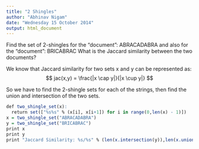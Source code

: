 ```yaml
---
title: "2 Shingles"
author: "Abhinav Nigam"
date: "Wednesday 15 October 2014"
output: html_document
---
```

Find the set of 2-shingles for the "document":
ABRACADABRA
and also for the "document":
BRICABRAC
What is the Jaccard similarity between the two documents?

We know that Jaccard similarity for two sets x and y can be represented as:
$$ jac(x,y) = \frac{|x \cap y|}{|x \cup y|} $$

So we have to find the 2-shingle sets for each of the strings, then find the union and intersection of the two sets.

```r
def two_shingle_set(x):
  return set(["%s%s" % (x[i], x[i+1]) for i in range(0,len(x) - 1)])
x = two_shingle_set("ABRACADABRA")
y = two_shingle_set("BRICABRAC")
print x
print y
print "Jaccard Similarity: %s/%s" % (len(x.intersection(y)),len(x.union(y)))
```
